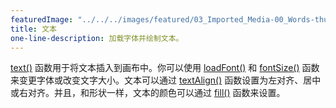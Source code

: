 ---
featuredImage: "../../../images/featured/03_Imported_Media-00_Words-thumbnail.png"
title: 文本
one-line-description: 加载字体并绘制文本。
---

<a href="https://p5js.org/reference/#/p5/text" target="_blank">text()</a> 函数用于将文本插入到画布中。你可以使用 <a href="https://p5js.org/reference/#/p5/loadFont" target="_blank">loadFont()</a> 和 <a href="https://p5js.org/reference/#/p5/fontSize" target="_blank">fontSize()</a> 函数来变更字体或改变文字大小。文本可以通过 <a href="https://p5js.org/reference/#/p5/textAlign" target="_blank">textAlign()</a> 函数设置为左对齐、居中或右对齐。并且，和形状一样，文本的颜色可以通过 <a href="https://p5js.org/reference/#/p5/fill" target="_blank">fill()</a> 函数来设置。